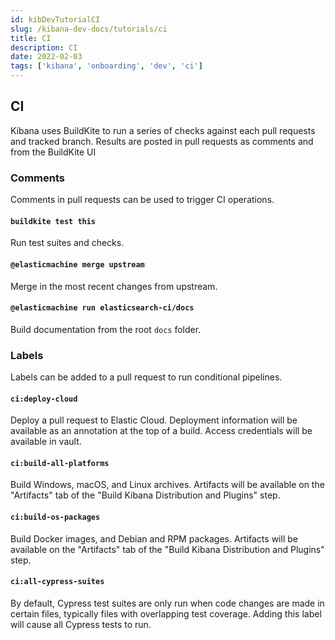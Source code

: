 ```yaml
---
id: kibDevTutorialCI
slug: /kibana-dev-docs/tutorials/ci
title: CI
description: CI
date: 2022-02-03
tags: ['kibana', 'onboarding', 'dev', 'ci']
---
```


## CI

Kibana uses BuildKite to run a series of checks against each pull requests and tracked branch.  Results are posted in pull requests as comments and from the BuildKite UI

### Comments

Comments in pull requests can be used to trigger CI operations.

#### `buildkite test this`

Run test suites and checks.

#### `@elasticmachine merge upstream`

Merge in the most recent changes from upstream.

#### `@elasticmachine run elasticsearch-ci/docs`

Build documentation from the root `docs` folder.

### Labels

Labels can be added to a pull request to run conditional pipelines.

#### `ci:deploy-cloud`

Deploy a pull request to Elastic Cloud.  Deployment information will be available as an annotation at the top of a build.  Access credentials will be available in vault.

#### `ci:build-all-platforms`

Build Windows, macOS, and Linux archives.  Artifacts will be available on the "Artifacts" tab of the "Build Kibana Distribution and Plugins" step.

#### `ci:build-os-packages`

Build Docker images, and Debian and RPM packages.  Artifacts will be available on the "Artifacts" tab of the "Build Kibana Distribution and Plugins" step.

#### `ci:all-cypress-suites`

By default, Cypress test suites are only run when code changes are made in certain files, typically files with overlapping test coverage.  Adding this label will cause all Cypress tests to run.
